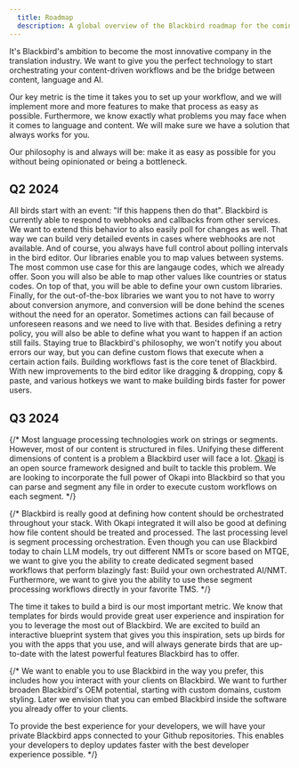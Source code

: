 ```yaml
---
  title: Roadmap
  description: A global overview of the Blackbird roadmap for the coming period
---
```



It's Blackbird's ambition to become the most innovative company in the translation industry. We want to give you the perfect technology to start orchestrating your content-driven workflows and be the bridge between content, language and AI.

Our key metric is the time it takes you to set up your workflow, and we will implement more and more features to make that process as easy as possible.
Furthermore, we know exactly what problems you may face when it comes to language and content. We will make sure we have a solution that always works for you.

Our philosophy is and always will be: make it as easy as possible for you without being opinionated or being a bottleneck.

## Q2 2024

<Card title="Polling events" icon="magnifier">
  All birds start with an event: "If this happens then do that". Blackbird is currently able to respond to webhooks and
  callbacks from other services. We want to extend this behavior to also easily poll for changes as well. That way we
  can build very detailed events in cases where webhooks are not available. And of course, you always have full control
  about polling intervals in the bird editor.
</Card>

<Card title="Libraries extended" icon="open-book">
  Our libraries enable you to map values between systems. The most common use case for this are langauge codes, which we already offer. 
  Soon you will also be able to map other values like countries or status codes. On top of that, you will be able to define your own custom libraries.
  Finally, for the out-of-the-box libraries we want you to not have to worry about conversion anymore, and conversion will be done behind the scenes without the need for an operator.
</Card>

<Card title="Error handling" icon="warning">
  Sometimes actions can fail because of unforeseen reasons and we need to live with that. Besides defining a retry policy, you will
  also be able to define what you want to happen if an action still fails. Staying true to Blackbird's philosophy, we
  won't notify you about errors our way, but you can define custom flows that execute when a certain action fails.
</Card>

<Card title="Drag & drop and other bird editor abilities" icon="pencil">
  Building workflows fast is the core tenet of Blackbird. With new improvements to the bird editor like dragging & dropping, copy & paste, and various hotkeys we want to make building birds faster for power users.
</Card>

## Q3 2024
{/* <Card title="Okapi file processing workflows" icon="document">
  Most language processing technologies work on strings or segments. However, most of our content is structured in
  files. Unifying these different dimensions of content is a problem a Blackbird user will face a lot.
  [Okapi](https://okapiframework.org/) is an open source framework designed and built to tackle this problem. We are
  looking to incorporate the full power of Okapi into Blackbird so that you can parse and segment any file in order to
  execute custom workflows on each segment.
</Card> */}

{/* <Card title="Optimized segment processing" icon="rocket">
  Blackbird is really good at defining how content should be orchestrated throughout your stack. With Okapi integrated
  it will also be good at defining how file content should be treated and processed. The last processing level is
  segment processing orchestration. Even though you can use Blackbird today to chain LLM models, try out different NMTs
  or score based on MTQE, we want to give you the ability to create dedicated segment based workflows that perform
  blazingly fast: Build your own orchestrated AI/NMT. Furthermore, we want to give you the ability to use these segment
  processing workflows directly in your favorite TMS.
</Card> */}

<Card title="Easy bird creation (or blueprints)" icon="sun">
  The time it takes to build a bird is our most important metric. We know that templates for birds would provide great user experience and inspiration for you to leverage the most out of Blackbird.
  We are excited to build an interactive blueprint system that gives you this inspiration, sets up birds for you with the apps that you use, and will always generate birds that are up-to-date with the latest powerful features Blackbird has to offer.
</Card>

{/* <Card title="Customization and integration" icon="puzzle">
  We want to enable you to use Blackbird in the way you prefer, this includes how you interact with your clients on Blackbird. We want to further broaden Blackbird's OEM potential, starting with custom domains, custom styling. Later we envision that you can embed Blackbird inside the software you already offer to your clients.
</Card>

<Card title="Private apps connected to git" icon="github">
  To provide the best experience for your developers, we will have your private Blackbird apps connected to your Github repositories. This enables your developers to deploy updates faster with the best developer experience possible.
</Card> */}
